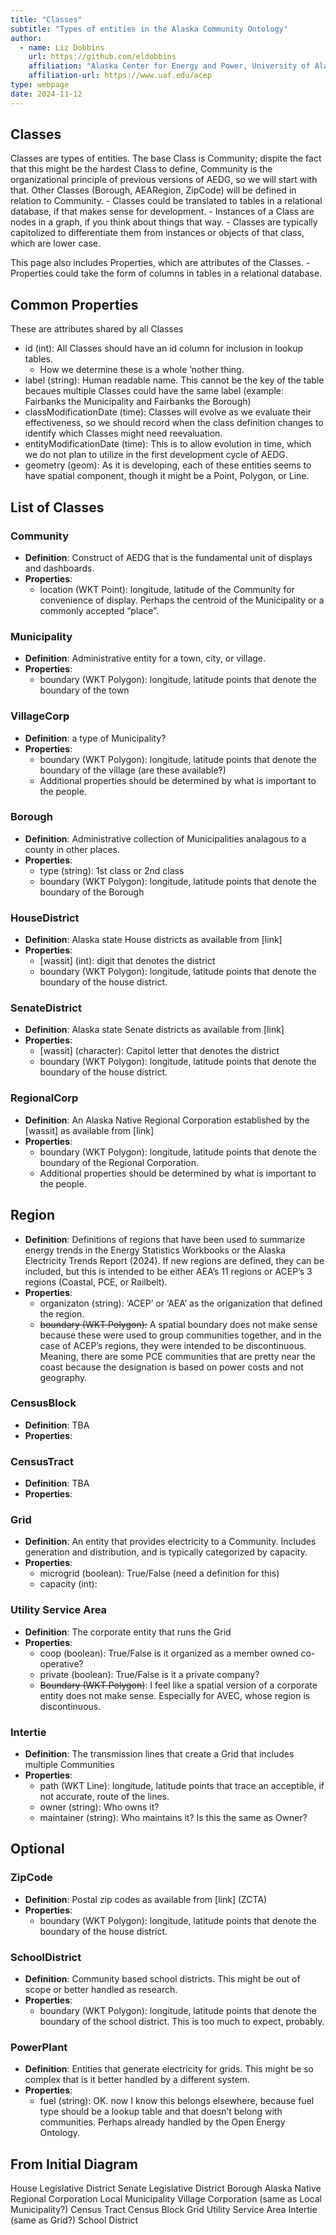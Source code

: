 ```yaml
---
title: "Classes"
subtitle: "Types of entities in the Alaska Community Ontology"
author:
  - name: Liz Dobbins
    url: https://github.com/eldobbins
    affiliation: "Alaska Center for Energy and Power, University of Alaska Fairbanks"
    affiliation-url: https://www.uaf.edu/acep 
type: webpage
date: 2024-11-12
---
```


## Classes

Classes are types of entities. The base Class is Community; dispite the fact that this might be the hardest Class to define, Community is the organizational principle of previous versions of AEDG, so we will start with that. Other Classes (Borough, AEARegion, ZipCode) will be defined in relation to Community. 
  - Classes could be translated to tables in a relational database, if that makes sense for development. 
  - Instances of a Class are nodes in a graph, if you think about things that way.
  - Classes are typically capitolized to differentiate them from instances or objects of that class, which are lower case.

This page also includes Properties, which are attributes of the Classes. 
  - Properties could take the form of columns in tables in a relational database.

## Common Properties

These are attributes shared by all Classes

- id (int): All Classes should have an id column for inclusion in lookup tables. 
  - How we determine these is a whole 'nother thing.
- label (string): Human readable name. This cannot be the key of the table becaues multiple Classes could have the same label (example: Fairbanks the Municipality and Fairbanks the Borough)
- classModificationDate (time): Classes will evolve as we evaluate their effectiveness, so we should record when the class definition changes to identify which Classes might need reevaluation. 
- entityModificationDate (time): This is to allow evolution in time, which we do not plan to utilize in the first development cycle of AEDG.
- geometry (geom): As it is developing, each of these entities seems to have spatial component, though it might be a Point, Polygon, or Line.


## List of Classes

### Community

- **Definition**: Construct of AEDG that is the fundamental unit of displays and dashboards. 
- **Properties**:
  - location (WKT Point): longitude, latitude of the Community for convenience of display. Perhaps the centroid of the Municipality or a commonly accepted "place".


### Municipality

- **Definition**: Administrative entity for a town, city, or village. 
- **Properties**:
  - boundary (WKT Polygon): longitude, latitude points that denote the boundary of the town


### VillageCorp

- **Definition**: a type of Municipality?
- **Properties**:
  - boundary (WKT Polygon): longitude, latitude points that denote the boundary of the village (are these available?)
  - Additional properties should be determined by what is important to the people.


### Borough

- **Definition**: Administrative collection of Municipalities analagous to a county in other places.
- **Properties**:
  - type (string): 1st class or 2nd class
  - boundary (WKT Polygon): longitude, latitude points that denote the boundary of the Borough


### HouseDistrict

- **Definition**: Alaska state House districts as available from [link]
- **Properties**:
  - [wassit] (int): digit that denotes the district
  - boundary (WKT Polygon): longitude, latitude points that denote the boundary of the house district.


### SenateDistrict

- **Definition**: Alaska state Senate districts as available from [link]
- **Properties**:
  - [wassit] (character): Capitol letter that denotes the district
  - boundary (WKT Polygon): longitude, latitude points that denote the boundary of the house district.


### RegionalCorp

- **Definition**: An Alaska Native Regional Corporation established by the [wassit] as available from [link]
- **Properties**:
  - boundary (WKT Polygon): longitude, latitude points that denote the boundary of the Regional Corporation.
  - Additional properties should be determined by what is important to the people.


## Region

- **Definition**: Definitions of regions that have been used to summarize energy trends in the Energy Statistics Workbooks or the Alaska Electricity Trends Report (2024). If new regions are defined, they can be included, but this is intended to be either AEA's 11 regions or ACEP's 3 regions (Coastal, PCE, or Railbelt).
- **Properties**:
  - organizaton (string): 'ACEP' or 'AEA' as the origanization that defined the region. 
  - ~~boundary (WKT Polygon):~~ A spatial boundary does not make sense because these were used to group communities together, and in the case of ACEP's regions, they were intended to be discontinuous. Meaning, there are some PCE communities that are pretty near the coast because the designation is based on power costs and not geography.


### CensusBlock

- **Definition**: TBA
- **Properties**:


### CensusTract

- **Definition**: TBA
- **Properties**:


### Grid
- **Definition**: An entity that provides electricity to a Community. Includes generation and distribution, and is typically categorized by capacity.
- **Properties**:
  - microgrid (boolean): True/False (need a definition for this)
  - capacity (int): 


### Utility Service Area
- **Definition**: The corporate entity that runs the Grid
- **Properties**:
  - coop (boolean): True/False is it organized as a member owned co-operative?
  - private (boolean): True/False is it a private company?
  - ~~Boundary (WKT Polygon)~~: I feel like a spatial version of a corporate entity does not make sense. Especially for AVEC, whose region is discontinuous.


### Intertie
- **Definition**: The transmission lines that create a Grid that includes multiple Communities
- **Properties**:
  - path (WKT Line): longitude, latitude points that trace an acceptible, if not accurate, route of the lines.
  - owner (string): Who owns it?
  - maintainer (string): Who maintains it? Is this the same as Owner?

## Optional

### ZipCode

- **Definition**: Postal zip codes as available from [link] (ZCTA)
- **Properties**:
  - boundary (WKT Polygon): longitude, latitude points that denote the boundary of the house district.

### SchoolDistrict

- **Definition**: Community based school districts. This might be out of scope or better handled as research.
- **Properties**:
  - boundary (WKT Polygon): longitude, latitude points that denote the boundary of the school district. This is too much to expect, probably.


### PowerPlant

- **Definition**: Entities that generate electricity for grids. This might be so complex that is it better handled by a different system.
- **Properties**:
  - fuel (string): OK. now I know this belongs elsewhere, because fuel type should be a lookup table and that doesn't belong with communities. Perhaps already handled by the Open Energy Ontology.


## From Initial Diagram

House Legislative District
Senate Legislative District
Borough
Alaska Native Regional Corporation
Local Municipality
Village Corporation (same as Local Municipality?)
Census Tract
Census Block
Grid
Utility Service Area
Intertie (same as Grid?)
School District